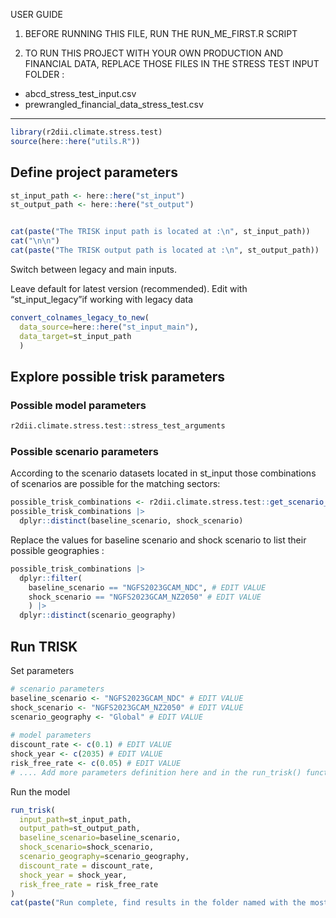 USER GUIDE 

1. BEFORE RUNNING THIS FILE, RUN THE RUN_ME_FIRST.R SCRIPT

2. TO RUN THIS PROJECT WITH YOUR OWN PRODUCTION AND FINANCIAL DATA, REPLACE THOSE FILES IN THE STRESS TEST INPUT FOLDER : 
  - abcd_stress_test_input.csv 
  - prewrangled_financial_data_stress_test.csv

-----------------------------------

```r
library(r2dii.climate.stress.test)
source(here::here("utils.R"))
```

## Define project parameters

```r
st_input_path <- here::here("st_input") 
st_output_path <- here::here("st_output")


cat(paste("The TRISK input path is located at :\n", st_input_path))
cat("\n\n")
cat(paste("The TRISK output path is located at :\n", st_output_path))
```

Switch between legacy and main inputs.

Leave default for latest version (recommended). Edit with "st_input_legacy"if working with legacy data

```r
convert_colnames_legacy_to_new(
  data_source=here::here("st_input_main"), 
  data_target=st_input_path
  )
```

## Explore possible trisk parameters

### Possible model parameters

```r
r2dii.climate.stress.test::stress_test_arguments
```

### Possible scenario parameters

According to the scenario datasets located in st_input those combinations of scenarios are possible for the matching sectors:

```r
possible_trisk_combinations <- r2dii.climate.stress.test::get_scenario_geography_x_ald_sector(st_input_path)
possible_trisk_combinations |>
  dplyr::distinct(baseline_scenario, shock_scenario)

```

Replace the values for baseline scenario and shock scenario to list their possible geographies :

```r
possible_trisk_combinations |>
  dplyr::filter(
    baseline_scenario == "NGFS2023GCAM_NDC", # EDIT VALUE
    shock_scenario == "NGFS2023GCAM_NZ2050" # EDIT VALUE
    ) |>
  dplyr::distinct(scenario_geography)

```

## Run TRISK

Set parameters

```r
# scenario parameters
baseline_scenario <- "NGFS2023GCAM_NDC" # EDIT VALUE
shock_scenario <- "NGFS2023GCAM_NZ2050" # EDIT VALUE
scenario_geography <- "Global" # EDIT VALUE
  
# model parameters  
discount_rate <- c(0.1) # EDIT VALUE
shock_year <- c(2035) # EDIT VALUE
risk_free_rate <- c(0.05) # EDIT VALUE
# .... Add more parameters definition here and in the run_trisk() function call below

```

Run the model

```r
run_trisk(
  input_path=st_input_path,
  output_path=st_output_path,
  baseline_scenario=baseline_scenario,
  shock_scenario=shock_scenario,
  scenario_geography=scenario_geography,
  discount_rate = discount_rate,
  shock_year = shock_year,
  risk_free_rate = risk_free_rate
)
cat(paste("Run complete, find results in the folder named with the most recent date in\n\n", st_output_path))
```
